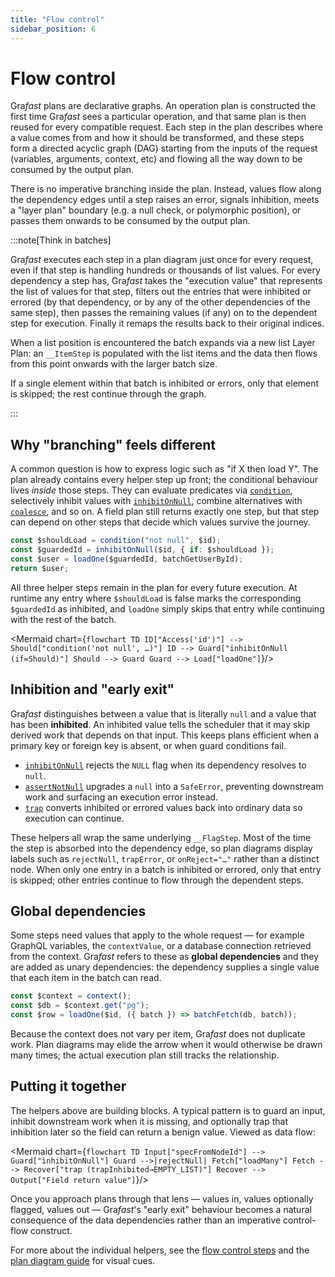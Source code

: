 ```yaml
---
title: "Flow control"
sidebar_position: 6
---
```



# Flow control

Gra*fast* plans are declarative graphs. An operation plan is constructed the
first time Gra*fast* sees a particular operation, and that same plan is then
reused for every compatible request. Each step in the plan describes where a
value comes from and how it should be transformed, and these steps form a
directed acyclic graph (DAG) starting from the inputs of the request (variables,
arguments, context, etc) and flowing all the way down to be consumed by the
output plan.

There is no imperative branching inside the plan. Instead, values flow along the
dependency edges until a step raises an error, signals inhibition, meets a
"layer plan" boundary (e.g. a null check, or polymorphic position), or passes
them onwards to be consumed by the output plan.

:::note[Think in batches]

Gra*fast* executes each step in a plan diagram just once for every request, even
if that step is handling hundreds or thousands of list values. For every
dependency a step has, Gra*fast* takes the "execution value" that represents the
list of values for that step, filters out the entries that were inhibited or
errored (by that dependency, or by any of the other dependencies of the same
step), then passes the remaining values (if any) on to the dependent step for
execution. Finally it remaps the results back to their
original indices.

When a list position is encountered the batch expands via a new list Layer Plan:
an `__ItemStep` is populated with the list items and the data then flows from
this point onwards with the larger batch size.

If a single element within that batch is inhibited or errors, only that element
is skipped; the rest continue through the graph.

:::

## Why "branching" feels different

A common question is how to express logic such as "if X then load Y". The plan
already contains every helper step up front; the conditional behaviour lives
_inside_ those steps. They can evaluate predicates via
[`condition`](./step-library/standard-steps/condition.md), selectively inhibit
values with [`inhibitOnNull`](./step-library/standard-steps/inhibitOnNull.mdx),
combine alternatives with
[`coalesce`](./step-library/standard-steps/coalesce.md), and so on. A field plan
still returns exactly one step, but that step can depend on other steps that
decide which values survive the journey.

```ts
const $shouldLoad = condition("not null", $id);
const $guardedId = inhibitOnNull($id, { if: $shouldLoad });
const $user = loadOne($guardedId, batchGetUserById);
return $user;
```

All three helper steps remain in the plan for every future execution. At runtime
any entry where `$shouldLoad` is false marks the corresponding `$guardedId` as
inhibited, and `loadOne` simply skips that entry while continuing with the rest
of the batch.

<Mermaid chart={`
flowchart TD
  ID["Access('id')"] --> Should["condition('not null', …)"]
  ID --> Guard["inhibitOnNull (if=Should)"]
  Should --> Guard
  Guard --> Load["loadOne"]
`}/>

## Inhibition and "early exit"

Gra*fast* distinguishes between a value that is literally `null` and a value
that has been **inhibited**. An inhibited value tells the scheduler that it may
skip derived work that depends on that input. This keeps plans efficient when a
primary key or foreign key is absent, or when guard conditions fail.

- [`inhibitOnNull`](./step-library/standard-steps/inhibitOnNull.mdx) rejects the
  `NULL` flag when its dependency resolves to `null`.
- [`assertNotNull`](./step-library/standard-steps/assertNotNull.mdx) upgrades a
  `null` into a `SafeError`, preventing downstream work and surfacing an
  execution error instead.
- [`trap`](./step-library/standard-steps/trap.mdx) converts inhibited or errored
  values back into ordinary data so execution can continue.

These helpers all wrap the same underlying `__FlagStep`. Most of the time the
step is absorbed into the dependency edge, so plan diagrams display labels such
as `rejectNull`, `trapError`, or `onReject="…"` rather than a distinct node.
When only one entry in a batch is inhibited or errored, only that entry is
skipped; other entries continue to flow through the dependent steps.

## Global dependencies

Some steps need values that apply to the whole request — for example GraphQL
variables, the `contextValue`, or a database connection retrieved from the
context. Gra*fast* refers to these as **global dependencies** and they are added
as unary dependencies: the dependency supplies a single value that each item in
the batch can read.

```ts
const $context = context();
const $db = $context.get("pg");
const $row = loadOne($id, ({ batch }) => batchFetch(db, batch));
```

Because the context does not vary per item, Gra*fast* does not duplicate work.
Plan diagrams may elide the arrow when it would otherwise be drawn many times;
the actual execution plan still tracks the relationship.

## Putting it together

The helpers above are building blocks. A typical pattern is to guard an input,
inhibit downstream work when it is missing, and optionally trap that inhibition
later so the field can return a benign value. Viewed as data flow:

<Mermaid chart={`
flowchart TD
  Input["specFromNodeId"] --> Guard["inhibitOnNull"]
  Guard -->|rejectNull| Fetch["loadMany"]
  Fetch --> Recover["trap (trapInhibited→EMPTY_LIST)"]
  Recover --> Output["Field return value"]
`}/>

Once you approach plans through that lens — values in, values optionally
flagged, values out — Gra*fast*'s "early exit" behaviour becomes a natural
consequence of the data dependencies rather than an imperative control-flow
construct.

For more about the individual helpers, see the
[flow control steps](./step-library/standard-steps/index.mdx#flow-control) and
the [plan diagram guide](./plan-diagrams.mdx) for visual cues.
